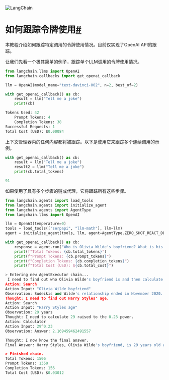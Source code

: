 

<Head>
  <script>
    {
      `(function() {
         var _hmt = _hmt || [];
(function() {
  var hm = document.createElement("script");
  hm.src = "https://hm.baidu.com/hm.js?e60fb290e204e04c5cb6f79b0ac1e697";
  var s = document.getElementsByTagName("script")[0]; 
  s.parentNode.insertBefore(hm, s);
})();
       })();`
    }
  </script>
</Head>

![LangChain](https://pica.zhimg.com/50/v2-56e8bbb52aa271012541c1fe1ceb11a2_r.gif)





如何跟踪令牌使用[#](#how-to-track-token-usage "Permalink to this headline")
===================================================================

本教程介绍如何跟踪特定调用的令牌使用情况。目前仅实现了OpenAI API的跟踪。

让我们先看一个极其简单的例子，跟踪单个LLM调用的令牌使用情况。

```python
from langchain.llms import OpenAI
from langchain.callbacks import get_openai_callback

```

```python
llm = OpenAI(model_name="text-davinci-002", n=2, best_of=2)

```

```python
with get_openai_callback() as cb:
    result = llm("Tell me a joke")
    print(cb)

```

```python
Tokens Used: 42
	Prompt Tokens: 4
	Completion Tokens: 38
Successful Requests: 1
Total Cost (USD): $0.00084

```

上下文管理器内的任何内容都将被跟踪。以下是使用它来跟踪多个连续调用的示例。

```python
with get_openai_callback() as cb:
    result = llm("Tell me a joke")
    result2 = llm("Tell me a joke")
    print(cb.total_tokens)

```

```python
91

```

如果使用了具有多个步骤的链或代理，它将跟踪所有这些步骤。

```python
from langchain.agents import load_tools
from langchain.agents import initialize_agent
from langchain.agents import AgentType
from langchain.llms import OpenAI

llm = OpenAI(temperature=0)
tools = load_tools(["serpapi", "llm-math"], llm=llm)
agent = initialize_agent(tools, llm, agent=AgentType.ZERO_SHOT_REACT_DESCRIPTION, verbose=True)

```

```python
with get_openai_callback() as cb:
    response = agent.run("Who is Olivia Wilde's boyfriend? What is his current age raised to the 0.23 power?")
    print(f"Total Tokens: {cb.total_tokens}")
    print(f"Prompt Tokens: {cb.prompt_tokens}")
    print(f"Completion Tokens: {cb.completion_tokens}")
    print(f"Total Cost (USD): ${cb.total_cost}")

```

```python
> Entering new AgentExecutor chain...
 I need to find out who Olivia Wilde's boyfriend is and then calculate his age raised to the 0.23 power.
Action: Search
Action Input: "Olivia Wilde boyfriend"
Observation: Sudeikis and Wilde's relationship ended in November 2020. Wilde was publicly served with court documents regarding child custody while she was presenting Don't Worry Darling at CinemaCon 2022. In January 2021, Wilde began dating singer Harry Styles after meeting during the filming of Don't Worry Darling.
Thought: I need to find out Harry Styles' age.
Action: Search
Action Input: "Harry Styles age"
Observation: 29 years
Thought: I need to calculate 29 raised to the 0.23 power.
Action: Calculator
Action Input: 29^0.23
Observation: Answer: 2.169459462491557

Thought: I now know the final answer.
Final Answer: Harry Styles, Olivia Wilde's boyfriend, is 29 years old and his age raised to the 0.23 power is 2.169459462491557.

> Finished chain.
Total Tokens: 1506
Prompt Tokens: 1350
Completion Tokens: 156
Total Cost (USD): $0.03012

```

